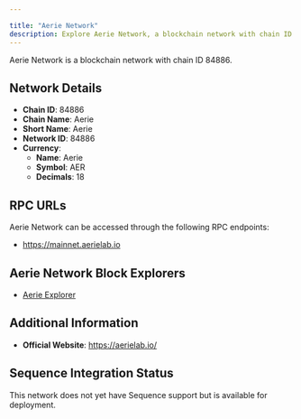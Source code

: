 ```yaml
---

title: "Aerie Network"
description: Explore Aerie Network, a blockchain network with chain ID 84886. Learn about its native currency, Aerie, and how to interact with the network.
---
```




Aerie Network is a blockchain network with chain ID 84886.

## Network Details

- **Chain ID**: 84886
- **Chain Name**: Aerie
- **Short Name**: Aerie
- **Network ID**: 84886
- **Currency**: 
  - **Name**: Aerie
  - **Symbol**: AER
  - **Decimals**: 18

## RPC URLs

Aerie Network can be accessed through the following RPC endpoints:

- https://mainnet.aerielab.io

## Aerie Network Block Explorers

- [Aerie Explorer](https://explorer.aerielab.io)

## Additional Information

- **Official Website**: https://aerielab.io/

## Sequence Integration Status

This network does not yet have Sequence support but is available for deployment.
